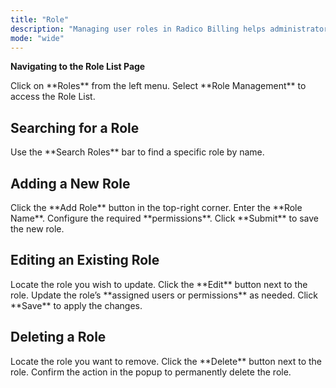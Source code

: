```yaml
---
title: "Role"
description: "Managing user roles in Radico Billing helps administrators assign permissions efficiently. Follow these simple steps to create, edit, and manage roles with ease."
mode: "wide"
---
```


**Navigating to the Role List Page**

<Steps>
  <Step title="Open Role List">
    Click on **Roles** from the left menu. Select **Role Management** to access the Role List.
  </Step>
</Steps>

## **Searching for a Role**

<Steps>
  <Step title="Search Roles">
    Use the **Search Roles** bar to find a specific role by name.
  </Step>
</Steps>

## **Adding a New Role**

<Steps>
  <Step title="Open Add Role Screen">
    Click the **Add Role** button in the top-right corner.
  </Step>
  <Step title="Enter Role Details">
    Enter the **Role Name**. Configure the required **permissions**.
  </Step>
  <Step title="Save Role">
    Click **Submit** to save the new role.
  </Step>
</Steps>

## **Editing an Existing Role**

<Steps>
  <Step title="Locate and Edit Role">
    Locate the role you wish to update. Click the **Edit** button next to the role.
  </Step>
  <Step title="Modify Role Details">
    Update the role’s **assigned users or permissions** as needed.
  </Step>
  <Step title="Save Changes">
    Click **Save** to apply the changes.
  </Step>
</Steps>

## **Deleting a Role**

<Steps>
  <Step title="Locate the Role to Delete">
    Locate the role you want to remove. Click the **Delete** button next to the role.
  </Step>
  <Step title="Confirm Deletion">
    Confirm the action in the popup to permanently delete the role.
  </Step>
</Steps>